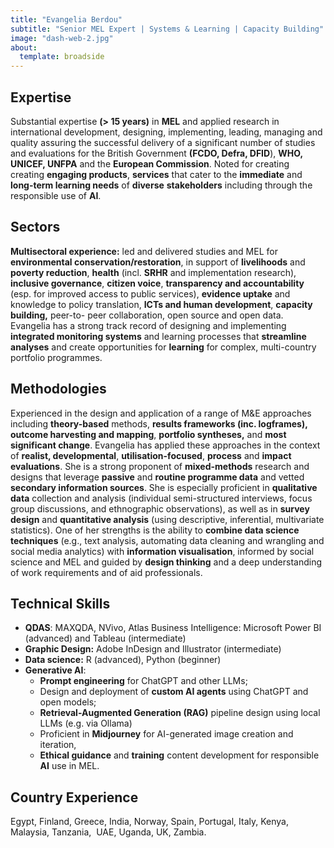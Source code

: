 ```yaml
---
title: "Evangelia Berdou"
subtitle: "Senior MEL Expert | Systems & Learning | Capacity Building"
image: "dash-web-2.jpg"
about: 
  template: broadside
---
```


## Expertise

Substantial expertise **(\> 15 years)** in **MEL** and applied research in international development, designing, implementing, leading, managing and quality assuring the successful delivery of a significant number of studies and evaluations for the British Government **(FCDO, Defra, DFID**), **WHO, UNICEF, UNFPA** and the **European Commission**.
Noted for creating creating **engaging products**, **services** that cater to the **immediate** and **long-term learning needs** of **diverse** **stakeholders** including through the responsible use of **AI**.

## Sectors

**Multisectoral experience:** led and delivered studies and MEL for **environmental conservation/restoration**, in support of **livelihoods** and **poverty reduction**, **health** (incl. **SRHR** and implementation research), **inclusive governance**, **citizen voice**, **transparency and accountability** (esp. for improved access to public services), **evidence uptake** and knowledge to policy translation, **ICTs and human development**, **capacity building,** peer-to- peer collaboration, open source and open data.
Evangelia has a strong track record of designing and implementing **integrated monitoring systems** and learning processes that **streamline analyses** and create opportunities for **learning** for complex, multi-country portfolio programmes.

## Methodologies

Experienced in the design and application of a range of M&E approaches including **theory-based** methods, **results frameworks (inc. logframes),** **outcome harvesting and mapping**, **portfolio syntheses,** and **most significant change**.
Evangelia has applied these approaches in the context of **realist, developmental**, **utilisation-focused**, **process** and **impact** **evaluations**.
She is a strong proponent of **mixed-methods** research and designs that leverage **passive** and **routine programme data** and vetted **secondary information sources**.
She is especially proficient in **qualitative data** collection and analysis (individual semi-structured interviews, focus group discussions, and ethnographic observations), as well as in **survey design** and **quantitative analysis** (using descriptive, inferential, multivariate statistics).
One of her strengths is the ability to **combine data science techniques** (e.g., text analysis, automating data cleaning and wrangling and social media analytics) with **information visualisation**, informed by social science and MEL and guided by **design thinking** and a deep understanding of work requirements and of aid professionals.

## Technical Skills

-   **QDAS**: MAXQDA, NVivo, Atlas Business Intelligence: Microsoft Power BI (advanced) and Tableau (intermediate)
-   **Graphic Design:** Adobe InDesign and Illustrator (intermediate)
-   **Data science:** R (advanced), Python (beginner)
-   **Generative AI**:
    -   **Prompt engineering** for ChatGPT and other LLMs;
    -   Design and deployment of **custom AI agents** using ChatGPT and open models;
    -   **Retrieval-Augmented Generation (RAG)** pipeline design using local LLMs (e.g. via Ollama)
    -   Proficient in **Midjourney** for AI-generated image creation and iteration,
    -   **Ethical guidance** and **training** content development for responsible **AI** use in MEL.

## Country Experience

Egypt, Finland, Greece, India, Norway, Spain, Portugal, Italy, Kenya, Malaysia, Tanzania,  UAE, Uganda, UK, Zambia.
